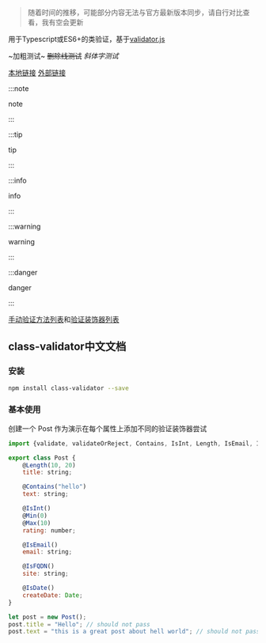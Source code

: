 > 随着时间的推移，可能部分内容无法与官方最新版本同步，请自行对比查看，我有空会更新

用于Typescript或ES6+的类验证，基于[validator.js](https://github.com/chriso/validator.js)

~加粗测试~ ~~删除线测试~~ _斜体字测试_

[本地链接](/) [外部链接](https://google.com)

:::note

note

:::

:::tip

tip

:::

:::info

info

:::

:::warning

warning

:::

:::danger

danger

:::

[手动验证方法列表](https://github.com/typestack/class-validator#manual-validation)和[验证装饰器列表](https://github.com/typestack/class-validator#validation-decorators)

## class-validator中文文档

### 安装

```bash
npm install class-validator --save
```

### 基本使用

创建一个 Post 作为演示在每个属性上添加不同的验证装饰器尝试

```javascript
import {validate, validateOrReject, Contains, IsInt, Length, IsEmail, IsFQDN, IsDate, Min, Max} from "class-validator";

export class Post {
    @Length(10, 20)
    title: string;

    @Contains("hello")
    text: string;

    @IsInt()
    @Min(0)
    @Max(10)
    rating: number;

    @IsEmail()
    email: string;

    @IsFQDN()
    site: string;

    @IsDate()
    createDate: Date;
}

let post = new Post();
post.title = "Hello"; // should not pass
post.text = "this is a great post about hell world"; // should not pass

```
